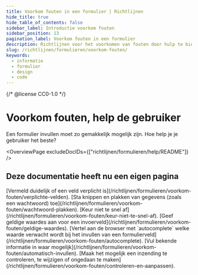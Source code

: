 ```yaml
---
title: Voorkom fouten in een formulier | Richtlijnen
hide_title: true
hide_table_of_contents: false
sidebar_label: Introductie voorkom fouten
sidebar_position: 13
pagination_label: Voorkom fouten in een formulier
description: Richtlijnen voor het voorkomen van fouten door hulp te bieden aan de gebruiker in een formulier.
slug: /richtlijnen/formulieren/voorkom-fouten/
keywords:
  - informatie
  - formulier
  - design
  - code
---
```


{/* @license CC0-1.0 */}


# Voorkom fouten, help de gebruiker

Een formulier invullen moet zo gemakkelijk mogelijk zijn. Hoe help je je gebruiker het beste?

<OverviewPage excludeDocIDs={["richtlijnen/formulieren/help/README"]} />

## Deze documentatie heeft nu een eigen pagina

<FragmentRedirect id="vermeld-duidelijk-of-een-veld-verplicht-is">
  [Vermeld duidelijk of een veld verplicht is](/richtlijnen/formulieren/voorkom-fouten/verplichte-velden).
</FragmentRedirect>
<FragmentRedirect id="sta-knippen-en-plakken-van-een-wachtwoord-toe">
  [Sta knippen en plakken van gegevens (zoals een wachtwoord)
  toe](/richtlijnen/formulieren/voorkom-fouten/wachtwoord-plakken).
</FragmentRedirect>
<FragmentRedirect id="keur-niet-te-snel-af">
  [Keur niet te snel af](/richtlijnen/formulieren/voorkom-fouten/keur-niet-te-snel-af).
</FragmentRedirect>
<FragmentRedirect id="geef-geldige-waardes-aan-voor-een-invoerveld">
  [Geef geldige waardes aan voor een invoerveld](/richtlijnen/formulieren/voorkom-fouten/geldige-waardes).
</FragmentRedirect>
<FragmentRedirect id="autocomplete">
  [Vertel aan de browser met `autocomplete` welke waarde verwacht wordt bij het invullen van een
  formulierveld](/richtlijnen/formulieren/voorkom-fouten/autocomplete).
</FragmentRedirect>
<FragmentRedirect id="vul-bekende-informatie-in-waar-mogelijk">
  [Vul bekende informatie in waar mogelijk](/richtlijnen/formulieren/voorkom-fouten/automatisch-invullen).
</FragmentRedirect>
<FragmentRedirect id="maak-het-mogelijk-een-inzending-te-controleren-te-wijzigen-of-ongedaan-te-maken">
  [Maak het mogelijk een inzending te controleren, te wijzigen of ongedaan te
  maken](/richtlijnen/formulieren/voorkom-fouten/controleren-en-aanpassen).
</FragmentRedirect>

<FormFooterInfo />
